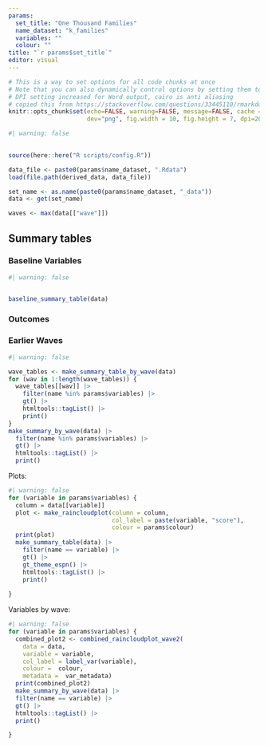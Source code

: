 ```yaml
---
params: 
  set_title: "One Thousand Families"
  name_dataset: "k_families" 
  variables: ""
  colour: "" 
title: "`r params$set_title`"
editor: visual
---
```


```r
# This is a way to set options for all code chunks at once
# Note that you can also dynamically control options by setting them to a value
# DPI setting increased for Word output, cairo is anti aliasing
# copied this from https://stackoverflow.com/questions/33445110/rmarkdown-global-options-vs-opts-chunk we may want to change the figure options
knitr::opts_chunk$set(echo=FALSE, warning=FALSE, message=FALSE, cache = FALSE,
                      dev="png", fig.width = 10, fig.height = 7, dpi=200, dev.args=list(type="cairo"))
```

```r
#| warning: false 

  
source(here::here("R scripts/config.R")) 

data_file <- paste0(params$name_dataset, ".Rdata")
load(file.path(derived_data, data_file))

set_name <- as.name(paste0(params$name_dataset, "_data"))
data <- get(set_name)

waves <- max(data[["wave"]])
```

## Summary tables


### Baseline Variables
```r
#| warning: false


baseline_summary_table(data)


```
### Outcomes

### Earlier Waves

```r
#| warning: false

wave_tables <- make_summary_table_by_wave(data)
for (wav in 1:length(wave_tables)) {
  wave_tables[[wav]] |> 
    filter(name %in% params$variables) |> 
    gt() |> 
    htmltools::tagList() |> 
    print()
}
make_summary_by_wave(data) |> 
  filter(name %in% params$variables) |> 
  gt() |> 
  htmltools::tagList() |> 
  print()

```

Plots:

```r
#| warning: false
for (variable in params$variables) {
  column = data[[variable]]
  plot <- make_raincloudplot(column = column, 
                             col_label = paste(variable, "score"), 
                             colour = params$colour)
  print(plot)
  make_summary_table(data) |> 
    filter(name == variable) |> 
    gt() |> 
    gt_theme_espn() |> 
    htmltools::tagList() |> 
    print()
  
}
```

Variables by wave:

```r
#| warning: false
for (variable in params$variables) {
  combined_plot2 <- combined_raincloudplot_wave2(
    data = data,
    variable = variable,
    col_label = label_var(variable), 
    colour =  colour,
    metadata =  var_metadata)
  print(combined_plot2)
  make_summary_by_wave(data) |> 
  filter(name == variable) |> 
  gt() |> 
  htmltools::tagList() |> 
  print()

}
```
